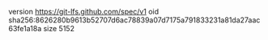 version https://git-lfs.github.com/spec/v1
oid sha256:8626280b9613b52707d6ac78839a07d7175a791833231a81da27aac63fe1a18a
size 5152
